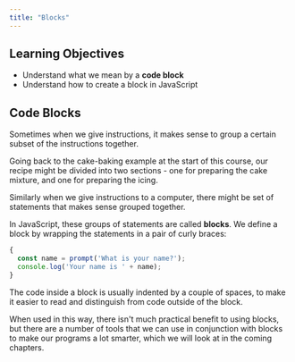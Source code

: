 ```yaml
---
title: "Blocks"
---
```


## Learning Objectives

- Understand what we mean by a **code block**
- Understand how to create a block in JavaScript

## Code Blocks

Sometimes when we give instructions, it makes sense to group a certain subset of the instructions together.

Going back to the cake-baking example at the start of this course, our recipe might be divided into two sections - one for preparing the cake mixture, and one for preparing the icing.

Similarly when we give instructions to a computer, there might be set of statements that makes sense grouped together.

In JavaScript, these groups of statements are called **blocks**. We define a block by wrapping the statements in a pair of curly braces:

```js
{
  const name = prompt('What is your name?');
  console.log('Your name is ' + name);
}
```

The code inside a block is usually indented by a couple of spaces, to make it easier to read and distinguish from code outside of the block.

When used in this way, there isn't much practical benefit to using blocks, but there are a number of tools that we can use in conjunction with blocks to make our programs a lot smarter, which we will look at in the coming chapters.